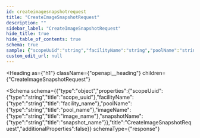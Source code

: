```yaml
---
id: createimagesnapshotrequest
title: "CreateImageSnapshotRequest"
description: ""
sidebar_label: "CreateImageSnapshotRequest"
hide_title: true
hide_table_of_contents: true
schema: true
sample: {"scopeUuid":"string","facilityName":"string","poolName":"string","imageName":"string","snapshotName":"string"}
custom_edit_url: null
---
```



<Heading
  as={"h1"}
  className={"openapi__heading"}
  children={"CreateImageSnapshotRequest"}
>
</Heading>





<Schema
  schema={{"type":"object","properties":{"scopeUuid":{"type":"string","title":"scope_uuid"},"facilityName":{"type":"string","title":"facility_name"},"poolName":{"type":"string","title":"pool_name"},"imageName":{"type":"string","title":"image_name"},"snapshotName":{"type":"string","title":"snapshot_name"}},"title":"CreateImageSnapshotRequest","additionalProperties":false}}
  schemaType={"response"}
>
  
</Schema>
            